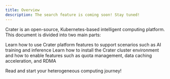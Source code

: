 ```yaml
---
title: Overview
description: The search feature is coming soon! Stay tuned!
---
```


Crater is an open-source, Kubernetes-based intelligent computing platform. This document is divided into two main parts:

<Cards>
  <Card href="user" title="User Guide">
    Learn how to use Crater platform features to support scenarios such as AI training and inference
  </Card>
  <Card href="admin" title="Administrator Guide">
    Learn how to install the Crater cluster environment and how to enable features such as quota management, data caching acceleration, and RDMA
  </Card>
</Cards>

Read and start your heterogeneous computing journey!
